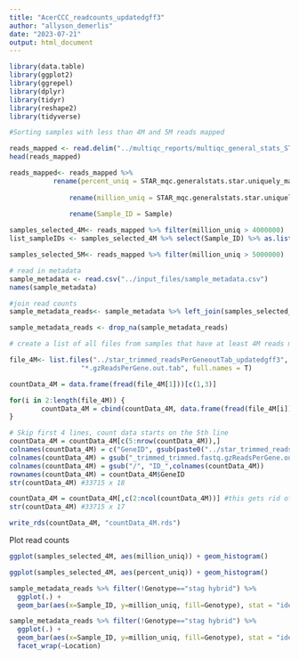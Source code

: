 ```yaml
---
title: "AcerCCC_readcounts_updatedgff3"
author: "allyson_demerlis"
date: "2023-07-21"
output: html_document
---
```


```r
library(data.table)
library(ggplot2)
library(ggrepel)
library(dplyr)
library(tidyr)
library(reshape2)
library(tidyverse)
```


```r
#Sorting samples with less than 4M and 5M reads mapped

reads_mapped <- read.delim("../multiqc_reports/multiqc_general_stats_STARalign_trimmed_updatedgfftake3.txt", sep = "\t")
head(reads_mapped)

reads_mapped<- reads_mapped %>% 
           rename(percent_uniq = STAR_mqc.generalstats.star.uniquely_mapped_percent) %>%
  
               rename(million_uniq = STAR_mqc.generalstats.star.uniquely_mapped) %>% 
  
               rename(Sample_ID = Sample)

samples_selected_4M<- reads_mapped %>% filter(million_uniq > 4000000)
list_sampleIDs <- samples_selected_4M %>% select(Sample_ID) %>% as.list()

samples_selected_5M<- reads_mapped %>% filter(million_uniq > 5000000)
```


```r
# read in metadata
sample_metadata <- read.csv("../input_files/sample_metadata.csv")
names(sample_metadata)

#join read counts
sample_metadata_reads<- sample_metadata %>% left_join(samples_selected_4M, by="Sample_ID") 

sample_metadata_reads <- drop_na(sample_metadata_reads)
```


```r
# create a list of all files from samples that have at least 4M reads mapped

file_4M<- list.files("../star_trimmed_readsPerGeneoutTab_updatedgff3",
                  "*.gzReadsPerGene.out.tab", full.names = T)

countData_4M = data.frame(fread(file_4M[1]))[c(1,3)]

for(i in 2:length(file_4M)) {
        countData_4M = cbind(countData_4M, data.frame(fread(file_4M[i]))[3])
}

# Skip first 4 lines, count data starts on the 5th line
countData_4M = countData_4M[c(5:nrow(countData_4M)),]
colnames(countData_4M) = c("GeneID", gsub(paste0("../star_trimmed_readsPerGeneoutTab_updatedgff3"), "", file_4M))
colnames(countData_4M) = gsub("_trimmed_trimmed.fastq.gzReadsPerGene.out.tab", "",colnames(countData_4M))
colnames(countData_4M) = gsub("/", "ID_",colnames(countData_4M))
rownames(countData_4M) = countData_4M$GeneID
str(countData_4M) #33715 x 18

countData_4M = countData_4M[,c(2:ncol(countData_4M))] #this gets rid of the GeneID column but keeps GeneIDs as rownames 
str(countData_4M) #33715 x 17

write_rds(countData_4M, "countData_4M.rds")
```


Plot read counts
```r
ggplot(samples_selected_4M, aes(million_uniq)) + geom_histogram()

ggplot(samples_selected_4M, aes(percent_uniq)) + geom_histogram()

sample_metadata_reads %>% filter(!Genotype=="stag hybrid") %>% 
  ggplot(.) + 
  geom_bar(aes(x=Sample_ID, y=million_uniq, fill=Genotype), stat = "identity", position = position_dodge())

sample_metadata_reads %>% filter(!Genotype=="stag hybrid") %>% 
  ggplot(.) + 
  geom_bar(aes(x=Sample_ID, y=million_uniq, fill=Genotype), stat = "identity", position = position_dodge()) + 
  facet_wrap(~Location)
```

